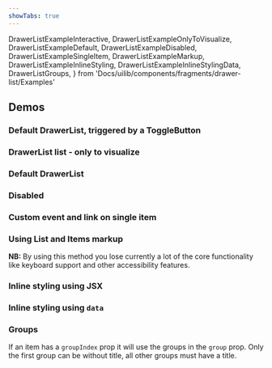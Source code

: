 ```yaml
---
showTabs: true
---
```


  DrawerListExampleInteractive,
  DrawerListExampleOnlyToVisualize,
  DrawerListExampleDefault,
  DrawerListExampleDisabled,
  DrawerListExampleSingleItem,
  DrawerListExampleMarkup,
  DrawerListExampleInlineStyling,
  DrawerListExampleInlineStylingData,
  DrawerListGroups,
} from 'Docs/uilib/components/fragments/drawer-list/Examples'

## Demos

### Default DrawerList, triggered by a ToggleButton

<DrawerListExampleInteractive />

### DrawerList list - only to visualize

<DrawerListExampleOnlyToVisualize />

### Default DrawerList

<DrawerListExampleDefault />

### Disabled

<DrawerListExampleDisabled />

### Custom event and link on single item

<DrawerListExampleSingleItem />

### Using List and Items markup

**NB:** By using this method you lose currently a lot of the core functionality like keyboard support and other accessibility features.

<DrawerListExampleMarkup />

### Inline styling using JSX

<DrawerListExampleInlineStyling />

### Inline styling using `data`

<DrawerListExampleInlineStylingData />

### Groups

If an item has a `groupIndex` prop it will use the groups in the `group` prop. Only the first group can be without title, all other groups must have a title.

<DrawerListGroups />

